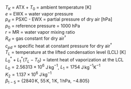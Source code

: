 
<p class=box>
$T_K$ = ATX + $T_0$ = ambient temperature [K]  
$e$ = EWX = water vapor pressure  
$p_d$ = PSXC - EWX = partial pressure of dry air [hPa]  
$p_{0}$ = reference pressure = 1000 hPa  
$r$ = MR = water vapor mixing ratio  
$R_{d}$ = gas constant for dry air$^{\dagger}$  
$c_{pd}$ = specific heat at constant pressure for dry air$^{\dagger}$  
$T_L$ = temperature at the lifted condensation level (LCL) [K]  
$L_0^*+L_1^*(T_L-T_0)$ = latent heat of vaporization at the LCL  
$L_0=2.56313 × 10^6$ J$\,$kg$^{-1}$, $L_1=1754$ J$\,$kg$^{-1}$K$^{-1}$  
$K_2=1.137 × 10^6$ J$\,$kg$^{-1}$  
$\beta_{1-5}$ = {2840 K, 55 K, 1 K, 1 hPa, −4.805}  
</p><p class=box2>
\begin{equation}
T_{L}=\frac{\beta_{1}}{3.5\ln(T_{K}/\beta_{3})-\ln(\mathrm{e/\beta_{4}})+\beta_{5}}+\beta_{2}
(\#eq:TLCLTP)
\end{equation}
\begin{equation}
\Theta_{DL}=T_{K}(\frac{p_{0}}{p_{d}})^{0.2854}\,(\frac{T_{k}}{T_{L}})^{0.28\times10^{-3}r}
(\#eq:THETADLbox)
\end{equation}
\begin{equation}
\Theta_{P}=\Theta_{DL}\exp\{\frac{r(L_{0}^{*}-L_{1}^{*}(T_{L}-T_{0})+K_{2}r)}{c_{pd}T_{L}}\}
(\#eq:THETAPbox)
\end{equation}
</p>  